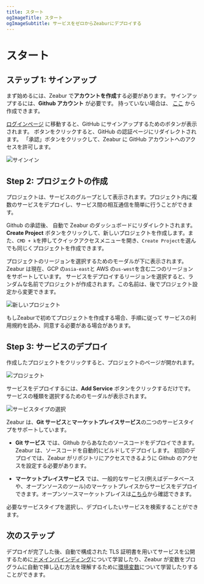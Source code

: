 ```yaml
---
title: スタート
ogImageTitle: スタート
ogImageSubtitle: サービスをゼロからZeaburにデプロイする
---
```



# スタート

## ステップ 1: サインアップ

まず始めるには、Zeabur で**アカウントを作成**する必要があります。
サインアップするには、**Github アカウント** が必要です。 持っていない場合は、 [ここ](https://github.com/join) から作成できます。

[ログインページ](https://dash.zeabur.com/login) に移動すると、GitHub にサインアップするためのボタンが表示されます。
ボタンをクリックすると、GitHub の認証ページにリダイレクトされます。 「承認」ボタンをクリックして、Zeabur に GitHub アカウントへのアクセスを許可します。

![サインイン](/start/sign-in.png)

## Step 2: プロジェクトの作成

プロジェクトは、サービスのグループとして表示されます。プロジェクト内に複数のサービスをデプロイし、サービス間の相互通信を簡単に行うことができます。

Github の承認後、 自動で Zeabur のダッシュボードにリダイレクトされます。
**Create Project** ボタンをクリックして、新しいプロジェクトを作成します。また、`CMD + k`を押してクイックアクセスメニューを開き、`Create Project`を選んでも同じくプロジェクトを作成できます。

プロジェクトのリージョンを選択するためのモーダルが下に表示されます。Zeabur は現在、GCP の`asia-east`と AWS の`us-west`を含む二つのリージョンをサポートしています。
サービスをデプロイするリージョンを選択すると、ランダムな名前でプロジェクトが作成されます。この名前は、後でプロジェクト設定から変更できます。

![新しいプロジェクト](/start/create-project.png)

<Callout>
  もしZeaburで初めてプロジェクトを作成する場合、手順に従って
  サービスの利用規約を読み、同意する必要がある場合があります。
</Callout>

## Step 3: サービスのデプロイ

作成したプロジェクトをクリックすると、プロジェクトのページが開かれます。

![プロジェクト](/start/project.png)

サービスをデプロイするには、**Add Service** ボタンをクリックするだけです。サービスの種類を選択するためのモーダルが表示されます。

![サービスタイプの選択](/start/select-service-type.png)

Zeabur は、**Git サービス**と**マーケットプレイスサービス**の二つのサービスタイプをサポートしています。

- **Git サービス** では、Github からあなたのソースコードをデプロイできます。Zeabur は、ソースコードを自動的にビルドしてデプロイします。
  初回のデプロイでは、Zeabur がリポジトリにアクセスできるように Github のアクセスを設定する必要があります。

- **マーケットプレイスサービス** では、一般的なサービス(例えばデータベースや、オープンソースのツール)のマーケットプレイスからサービスをデプロイできます。オープンソースマーケットプレイスは[こちら](https://github.com/zeabur/zeabur/tree/main/marketplace)から確認できます。

必要なサービスタイプを選択し、デプロイしたいサービスを検索することができます。

## 次のステップ

デプロイが完了した後、自動で構成された TLS 証明書を用いてサービスを公開するために[ドメインバインディング](/en-US/deploy/domain-binding)について学習したり、Zeabur が変数をプログラムに自動で挿し込む方法を理解するために[環境変数](/en-US/environment/variables)について学習したりすることができます。
